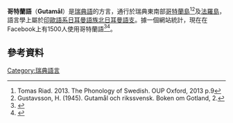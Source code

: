{{Expand language|1=en|time=2022-06-02T06:20:05+00:00}}
{{Infobox language
|name=哥特蘭語
|nativename=Gutamål/Gutniska
|states=[[瑞典|瑞典]]
|region=[[哥特蘭|哥特蘭]]、[[法羅島|法羅島]]
|speakers=5,000
|date=1998
|ref=<ref name=e18>{{e18|swe|Swedish}}</ref>{{unreliable-inline|date=May 2015}}
|familycolor=印歐語系
|fam1=[[印欧语系|印欧语系]]
|fam2=[[日耳曼语族|日耳曼语族]]
|fam3=[[北日耳曼語支|北日耳曼語支]]
|fam4=[[東斯堪的納維亞語支|東斯堪的納維亞語支]]
|ancestor=[[古哥得兰语|古哥特蘭語]]
|glotto=gutn1238
|glottorefname=Gutniska
}}
'''哥特蘭語'''（'''Gutamål'''）是[[瑞典語|瑞典語]]的方言，通行於瑞典東南部[[哥特蘭島|哥特蘭島]]<ref>Tomas Riad. 2013. The Phonology of Swedish. OUP Oxford, 2013 p.9</ref><ref>Gustavsson, H. (1945). Gutamål och rikssvensk. Boken om Gotland, 2.</ref>及[[法羅島|法羅島]]，語言學上屬於[[印歐語系|印歐語系]][[日耳曼語族|日耳曼語族]][[北日耳曼語支|北日耳曼語支]]。據一個網站統計，現在在Facebook上有1500人使用哥特蘭語<ref>{{Cite web |url=http://www.gutamal.org/ |title=Gutamålsgillet |accessdate=2016-01-02 |archive-date=2016-08-07 |archive-url=https://web.archive.org/web/20160807042527/http://www.gutamal.org/ |dead-url=no }}</ref><ref>{{Cite web |url=http://www.gotland.net/bo-leva/arkiv/gutamal-gutniska-gotlandska |title=Description of Gutnish on Gotland Tourism Website |accessdate=2016-01-02 |archive-date=2017-09-14 |archive-url=https://web.archive.org/web/20170914124924/http://www.gotland.net/bo-leva/arkiv/gutamal-gutniska-gotlandska |dead-url=no }}</ref>。

==參考資料==
{{reflist}}

{{日耳曼語族}}

[[Category:瑞典語言|Category:瑞典語言]]